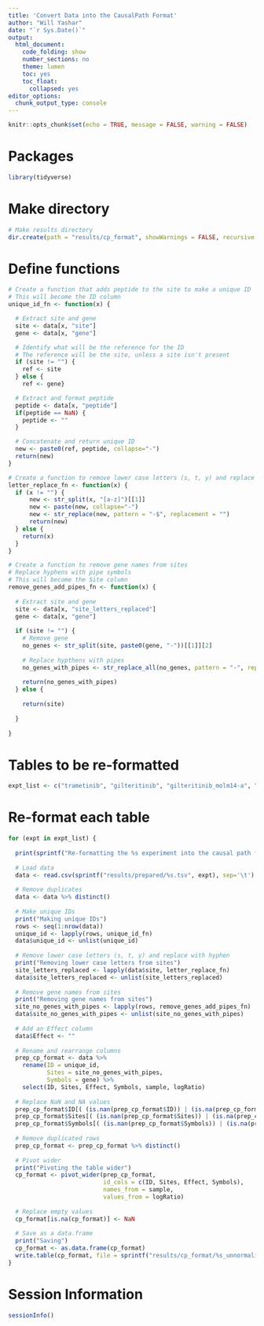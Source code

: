 ---
title: 'Convert Data into the CausalPath Format'
author: "Will Yashar"
date: "`r Sys.Date()`"
output:
  html_document:
    code_folding: show
    number_sections: no
    theme: lumen
    toc: yes
    toc_float:
      collapsed: yes
editor_options:
  chunk_output_type: console
---

```{r setup, include=FALSE}
knitr::opts_chunk$set(echo = TRUE, message = FALSE, warning = FALSE)
```

# Packages
```{r}
library(tidyverse)
```

# Make directory
```{r}
# Make results directory
dir.create(path = "results/cp_format", showWarnings = FALSE, recursive = TRUE)
```

# Define functions

```{r}
# Create a function that adds peptide to the site to make a unique ID
# This will become the ID column
unique_id_fn <- function(x) {

  # Extract site and gene
  site <- data[x, "site"]
  gene <- data[x, "gene"]

  # Identify what will be the reference for the ID
  # The reference will be the site, unless a site isn't present
  if (site != "") {
    ref <- site
  } else {
    ref <- gene}

  # Extract and format peptide
  peptide <- data[x, "peptide"]
  if(peptide == NaN) {
    peptide <- ""
  }

  # Concatenate and return unique ID
  new <- paste0(ref, peptide, collapse="-")
  return(new)
}

# Create a function to remove lower case letters (s, t, y) and replace with hyphens
letter_replace_fn <- function(x) {
  if (x != "") {
      new <- str_split(x, "[a-z]")[[1]]
      new <- paste(new, collapse="-")
      new <- str_replace(new, pattern = "-$", replacement = "")
      return(new)
  } else {
    return(x)
  }
}

# Create a function to remove gene names from sites
# Replace hyphens with pipe symbols
# This will become the Site column
remove_genes_add_pipes_fn <- function(x) {
  
  # Extract site and gene
  site <- data[x, "site_letters_replaced"]
  gene <- data[x, "gene"]
  
  if (site != "") {
    # Remove gene
    no_genes <- str_split(site, paste0(gene, "-"))[[1]][2]
    
    # Replace hypthens with pipes
    no_genes_with_pipes <- str_replace_all(no_genes, pattern = "-", replacement = "|")
    
    return(no_genes_with_pipes)
  } else {
    
    return(site)
    
  }
  
}

```

# Tables to be re-formatted
```{r}
expt_list <- c("trametinib", "gilteritinib", "gilteritinib_molm14-a", "gilteritinib_molm14-b")
```

# Re-format each table

```{r}

for (expt in expt_list) {
  
  print(sprintf("Re-formatting the %s experiment into the causal path format", expt))
  
  # Load data
  data <- read.csv(sprintf("results/prepared/%s.tsv", expt), sep='\t')
  
  # Remove duplicates
  data <- data %>% distinct()
  
  # Make unique IDs
  print("Making unique IDs")
  rows <- seq(1:nrow(data))
  unique_id <- lapply(rows, unique_id_fn)
  data$unique_id <- unlist(unique_id)
  
  # Remove lower case letters (s, t, y) and replace with hyphen
  print("Removing lower case letters from sites")
  site_letters_replaced <- lapply(data$site, letter_replace_fn)
  data$site_letters_replaced <- unlist(site_letters_replaced)
  
  # Remove gene names from sites
  print("Removing gene names from sites")
  site_no_genes_with_pipes <- lapply(rows, remove_genes_add_pipes_fn)
  data$site_no_genes_with_pipes <- unlist(site_no_genes_with_pipes)
  
  # Add an Effect column
  data$Effect <- ""
  
  # Rename and rearrange columns
  prep_cp_format <- data %>% 
    rename(ID = unique_id,
           Sites = site_no_genes_with_pipes,
           Symbols = gene) %>% 
    select(ID, Sites, Effect, Symbols, sample, logRatio)
  
  # Replace NaN and NA values
  prep_cp_format$ID[( (is.nan(prep_cp_format$ID)) | (is.na(prep_cp_format$ID)) )] <- ""
  prep_cp_format$Sites[( (is.nan(prep_cp_format$Sites)) | (is.na(prep_cp_format$Sites)) )] <- ""
  prep_cp_format$Symbols[( (is.nan(prep_cp_format$Symbols)) | (is.na(prep_cp_format$Symbols)) )] <- ""
  
  # Remove duplicated rows
  prep_cp_format <- prep_cp_format %>% distinct()
  
  # Pivot wider
  print("Pivoting the table wider")
  cp_format <- pivot_wider(prep_cp_format, 
                           id_cols = c(ID, Sites, Effect, Symbols),
                           names_from = sample, 
                           values_from = logRatio)
  
  # Replace empty values
  cp_format[is.na(cp_format)] <- NaN
  
  # Save as a data.frame
  print("Saving")
  cp_format <- as.data.frame(cp_format)
  write.table(cp_format, file = sprintf("results/cp_format/%s_unnormalized.tsv", expt), sep = "\t", row.names = FALSE, quote = FALSE)
}
```

# Session Information

```{r}
sessionInfo()
```